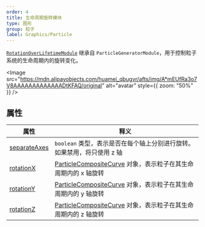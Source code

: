 ```yaml
---
order: 4
title: 生命周期旋转模块
type: 图形
group: 粒子
label: Graphics/Particle
---
```


[`RotationOverLifetimeModule`](/apis/core/#RotationOverLifetimeModule) 继承自 `ParticleGeneratorModule`，用于控制粒子系统的生命周期内的旋转变化。

<Image src="https://mdn.alipayobjects.com/huamei_qbugvr/afts/img/A*mEUfRa3o7V8AAAAAAAAAAAAADtKFAQ/original" alt="avatar" style={{ zoom: "50%" }} />

## 属性

| 属性                                                               | 释义                                                                                                |
| ------------------------------------------------------------------ | --------------------------------------------------------------------------------------------------- |
| [separateAxes](/apis/core/#RotationOverLifetimeModule-separateAxes) | `boolean` 类型，表示是否在每个轴上分别进行旋转。如果禁用，将只使用 z 轴                             |
| [rotationX](/apis/core/#RotationOverLifetimeModule-rotationX)       | [ParticleCompositeCurve](/apis/core/#ParticleCompositeCurve) 对象，表示粒子在其生命周期内的 x 轴旋转 |
| [rotationY](/apis/core/#RotationOverLifetimeModule-rotationY)       | [ParticleCompositeCurve](/apis/core/#ParticleCompositeCurve) 对象，表示粒子在其生命周期内的 y 轴旋转 |
| [rotationZ](/apis/core/#RotationOverLifetimeModule-rotationZ)       | [ParticleCompositeCurve](/apis/core/#ParticleCompositeCurve) 对象，表示粒子在其生命周期内的 z 轴旋转 |
